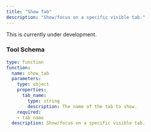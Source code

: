 ```yaml
---
title: "Show Tab"
description: "Show/focus on a specific visible tab."
---
```


<Warning>This is currently under development.</Warning>

### Tool Schema

```yaml
type: function
function:
  name: show_tab
  parameters:
    type: object
    properties:
      tab_name:
        type: string
        description: The name of the tab to show.
    required:
    - tab_name
  description: Show/focus on a specific visible tab.
```
